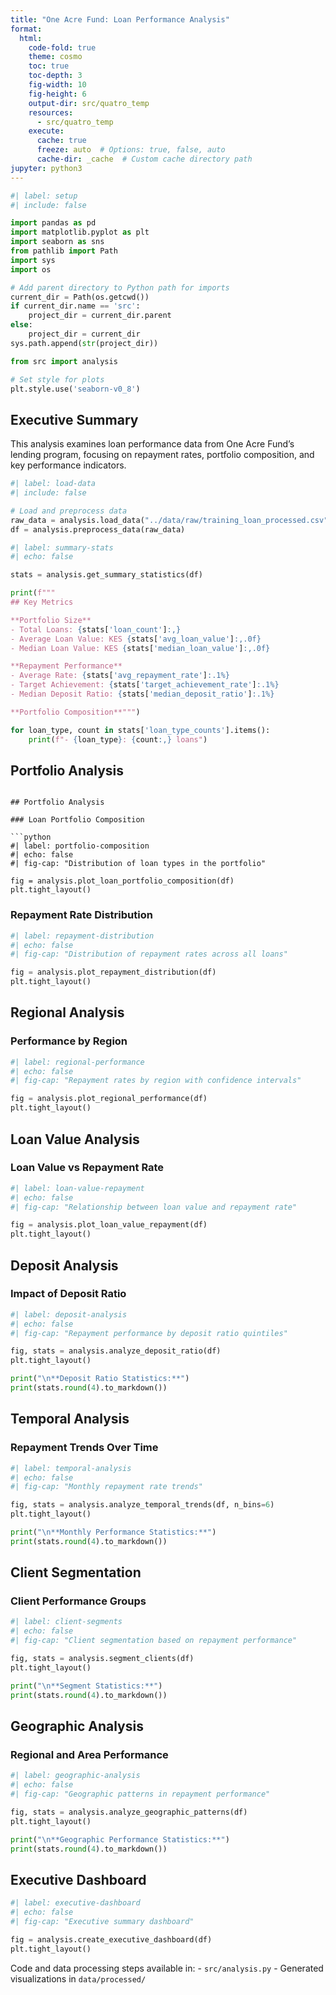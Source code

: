 ```yaml
---
title: "One Acre Fund: Loan Performance Analysis"
format:
  html:
    code-fold: true
    theme: cosmo
    toc: true
    toc-depth: 3
    fig-width: 10
    fig-height: 6
    output-dir: src/quatro_temp
    resources:
      - src/quatro_temp
    execute:
      cache: true
      freeze: auto  # Options: true, false, auto
      cache-dir: _cache  # Custom cache directory path
jupyter: python3
---
```


```python
#| label: setup
#| include: false

import pandas as pd
import matplotlib.pyplot as plt
import seaborn as sns
from pathlib import Path
import sys
import os

# Add parent directory to Python path for imports
current_dir = Path(os.getcwd())
if current_dir.name == 'src':
    project_dir = current_dir.parent
else:
    project_dir = current_dir
sys.path.append(str(project_dir))

from src import analysis

# Set style for plots
plt.style.use('seaborn-v0_8')
```

## Executive Summary

This analysis examines loan performance data from One Acre Fund's lending program, focusing on repayment rates, portfolio composition, and key performance indicators.

```python
#| label: load-data
#| include: false

# Load and preprocess data
raw_data = analysis.load_data("../data/raw/training_loan_processed.csv")
df = analysis.preprocess_data(raw_data)
```

```python
#| label: summary-stats
#| echo: false

stats = analysis.get_summary_statistics(df)

print(f"""
## Key Metrics

**Portfolio Size**
- Total Loans: {stats['loan_count']:,}
- Average Loan Value: KES {stats['avg_loan_value']:,.0f}
- Median Loan Value: KES {stats['median_loan_value']:,.0f}

**Repayment Performance**
- Average Rate: {stats['avg_repayment_rate']:.1%}
- Target Achievement: {stats['target_achievement_rate']:.1%}
- Median Deposit Ratio: {stats['median_deposit_ratio']:.1%}

**Portfolio Composition**""")

for loan_type, count in stats['loan_type_counts'].items():
    print(f"- {loan_type}: {count:,} loans")
```

## Portfolio Analysis

```

## Portfolio Analysis

### Loan Portfolio Composition

```python
#| label: portfolio-composition
#| echo: false
#| fig-cap: "Distribution of loan types in the portfolio"

fig = analysis.plot_loan_portfolio_composition(df)
plt.tight_layout()
```

### Repayment Rate Distribution

```python
#| label: repayment-distribution
#| echo: false
#| fig-cap: "Distribution of repayment rates across all loans"

fig = analysis.plot_repayment_distribution(df)
plt.tight_layout()
```

## Regional Analysis

### Performance by Region

```python
#| label: regional-performance
#| echo: false
#| fig-cap: "Repayment rates by region with confidence intervals"

fig = analysis.plot_regional_performance(df)
plt.tight_layout()
```

## Loan Value Analysis

### Loan Value vs Repayment Rate

```python
#| label: loan-value-repayment
#| echo: false
#| fig-cap: "Relationship between loan value and repayment rate"

fig = analysis.plot_loan_value_repayment(df)
plt.tight_layout()
```

## Deposit Analysis

### Impact of Deposit Ratio

```python
#| label: deposit-analysis
#| echo: false
#| fig-cap: "Repayment performance by deposit ratio quintiles"

fig, stats = analysis.analyze_deposit_ratio(df)
plt.tight_layout()

print("\n**Deposit Ratio Statistics:**")
print(stats.round(4).to_markdown())
```

## Temporal Analysis

### Repayment Trends Over Time

```python
#| label: temporal-analysis
#| echo: false
#| fig-cap: "Monthly repayment rate trends"

fig, stats = analysis.analyze_temporal_trends(df, n_bins=6)
plt.tight_layout()

print("\n**Monthly Performance Statistics:**")
print(stats.round(4).to_markdown())
```

## Client Segmentation

### Client Performance Groups

```python
#| label: client-segments
#| echo: false
#| fig-cap: "Client segmentation based on repayment performance"

fig, stats = analysis.segment_clients(df)
plt.tight_layout()

print("\n**Segment Statistics:**")
print(stats.round(4).to_markdown())
```

## Geographic Analysis

### Regional and Area Performance

```python
#| label: geographic-analysis
#| echo: false
#| fig-cap: "Geographic patterns in repayment performance"

fig, stats = analysis.analyze_geographic_patterns(df)
plt.tight_layout()

print("\n**Geographic Performance Statistics:**")
print(stats.round(4).to_markdown())
```

## Executive Dashboard

```python
#| label: executive-dashboard
#| echo: false
#| fig-cap: "Executive summary dashboard"

fig = analysis.create_executive_dashboard(df)
plt.tight_layout()
```

Code and data processing steps available in:
- `src/analysis.py`
- Generated visualizations in `data/processed/`
